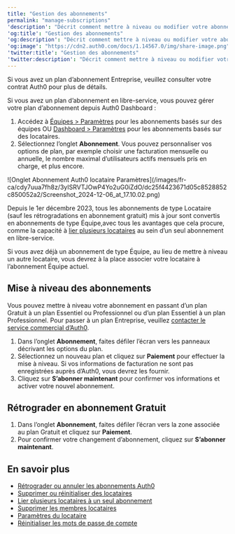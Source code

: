 ```yaml
---
title: "Gestion des abonnements"
permalink: "manage-subscriptions"
'description': "Décrit comment mettre à niveau ou modifier votre abonnement Auth0."
'og:title': "Gestion des abonnements"
'og:description': "Décrit comment mettre à niveau ou modifier votre abonnement Auth0."
'og:image': "https://cdn2.auth0.com/docs/1.14567.0/img/share-image.png"
'twitter:title': "Gestion des abonnements"
'twitter:description': "Décrit comment mettre à niveau ou modifier votre abonnement Auth0."
---
```


Si vous avez un plan d’abonnement Entreprise, veuillez consulter votre contrat Auth0 pour plus de détails.

Si vous avez un plan d’abonnement en libre-service, vous pouvez gérer votre plan d’abonnement depuis <Tooltip href="/docs/fr-ca/glossary?term=auth0-dashboard" tip="Auth0 Dashboard
Principal produit d’Auth0 pour configurer vos services." cta="Voir le glossaire">Auth0 Dashboard</Tooltip> :

1. Accédez à [Équipes > Paramètres](https://accounts.auth0.com) pour les abonnements basés sur des équipes OU [Dashboard > Paramètres](https://manage.auth0.com/#/tenant/general) pour les abonnements basés sur des locataires.
2. Sélectionnez l’onglet **Abonnement**. Vous pouvez personnaliser vos options de plan, par exemple choisir une facturation mensuelle ou annuelle, le nombre maximal d’utilisateurs actifs mensuels pris en charge, et plus encore.

<Frame>![Onglet Abonnement Auth0 locataire Paramètres](/images/fr-ca/cdy7uua7fh8z/3yISRVTJOwP4Yo2uG0iZdO/dc25f4423671d05c8528852c850052a2/Screenshot_2024-12-06_at_17.10.02.png)</Frame>

Depuis le 1er décembre 2023, tous les abonnements de type Locataire (sauf les rétrogradations en abonnement gratuit) mis à jour sont convertis en abonnements de type Équipe,avec tous les avantages que cela procure, comme la capacité à [lier plusieurs locataires](/docs/fr-ca/get-started/auth0-teams/tenant-management) au sein d’un seul abonnement en libre-service.

Si vous avez déjà un abonnement de type Équipe, au lieu de mettre à niveau un autre locataire, vous devrez à la place associer votre locataire à l’abonnement Équipe actuel.

## Mise à niveau des abonnements

Vous pouvez mettre à niveau votre abonnement en passant d’un plan Gratuit à un plan Essentiel ou Professionnel ou d’un plan Essentiel à un plan Professionnel. Pour passer à un plan Entreprise, veuillez [contacter le service commercial d’Auth0](https://auth0.com/get-started?place=header&type=button&text=talk%20to%20sales).

1. Dans l’onglet **Abonnement**, faites défiler l’écran vers les panneaux décrivant les options du plan.
2. Sélectionnez un nouveau plan et cliquez sur **Paiement** pour effectuer la mise à niveau. Si vos informations de facturation ne sont pas enregistrées auprès d’Auth0, vous devrez les fournir.
3. Cliquez sur **S’abonner maintenant** pour confirmer vos informations et activer votre nouvel abonnement.

## Rétrograder en abonnement Gratuit

1. Dans l’onglet **Abonnement**, faites défiler l’écran vers la zone associée au plan Gratuit et cliquez sur **Paiement**.
2. Pour confirmer votre changement d’abonnement, cliquez sur **S’abonner maintenant**.

## En savoir plus

* [Rétrograder ou annuler les abonnements Auth0](/docs/fr-ca/troubleshoot/customer-support/manage-subscriptions/downgrade-or-cancel-subscriptions)
* [Supprimer ou réinitialiser des locataires](/docs/fr-ca/troubleshoot/customer-support/manage-subscriptions/delete-or-reset-tenant)
* [Lier plusieurs locataires à un seul abonnement](/docs/fr-ca/get-started/auth0-overview/create-tenants/child-tenants)
* [Supprimer les membres locataires](/docs/fr-ca/get-started/manage-dashboard-access/remove-dashboard-users)
* [Paramètres du locataire](/docs/fr-ca/get-started/tenant-settings)
* [Réinitialiser les mots de passe de compte](/docs/fr-ca/troubleshoot/customer-support/reset-account-passwords)